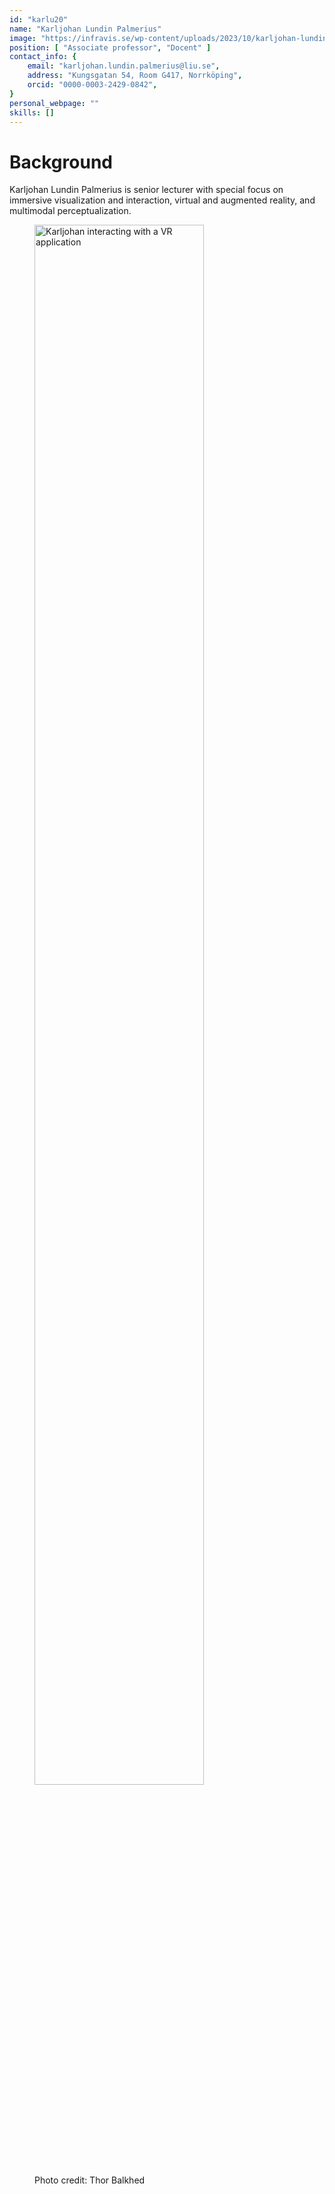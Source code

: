 ```yaml
---
id: "karlu20"
name: "Karljohan Lundin Palmerius"
image: "https://infravis.se/wp-content/uploads/2023/10/karljohan-lundin-palmerius-768x768.jpg"
position: [ "Associate professor", "Docent" ]
contact_info: {
    email: "karljohan.lundin.palmerius@liu.se",
    address: "Kungsgatan 54, Room G417, Norrköping",
    orcid: "0000-0003-2429-0842",
}
personal_webpage: ""
skills: []
---
```


# Background

Karljohan Lundin Palmerius is senior lecturer with special focus on immersive visualization and interaction, virtual and augmented reality, and multimodal perceptualization.

<figure>
    <img src="https://liu.se/-/media/0-2017/11/karljohan-lundin-palmerius_dsc8483.jpg?mw=1120&mh=1120&hash=C4F174EEF33DA71C617ECC2607C04F21" width="80%" alt="Karljohan interacting with a VR application" itemProp="image" />
    <figcaption className="text-right">
        Photo credit: Thor Balkhed
    </figcaption>
</figure>
